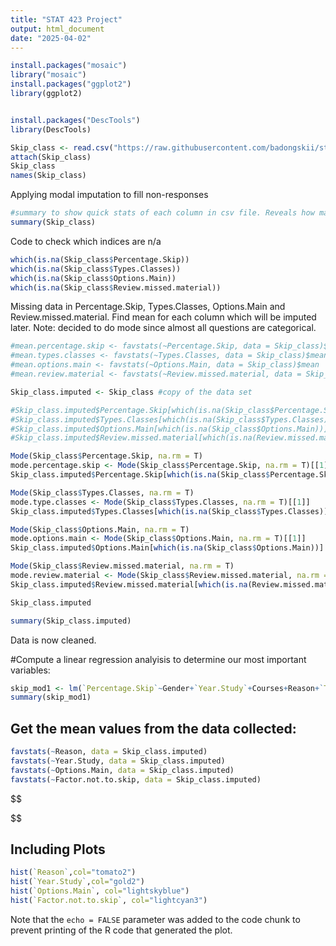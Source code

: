 ```yaml
---
title: "STAT 423 Project"
output: html_document
date: "2025-04-02"
---
```


```r
install.packages("mosaic")
library("mosaic")
install.packages("ggplot2")
library(ggplot2)


install.packages("DescTools")
library(DescTools)

Skip_class <- read.csv("https://raw.githubusercontent.com/badongskii/stat423_skipping_class_survey/refs/heads/main/skippingclass_cleaned.csv")
attach(Skip_class)
Skip_class
names(Skip_class)

```
Applying modal imputation to fill non-responses
```r
#summary to show quick stats of each column in csv file. Reveals how many non responses in each.
summary(Skip_class)

```
Code to check which indices are n/a
```r
which(is.na(Skip_class$Percentage.Skip))
which(is.na(Skip_class$Types.Classes))
which(is.na(Skip_class$Options.Main))
which(is.na(Skip_class$Review.missed.material))
```
Missing data in Percentage.Skip, Types.Classes, Options.Main and Review.missed.material.
Find mean for each column which will be imputed later.
Note: decided to do mode since almost all questions are categorical.
```r
#mean.percentage.skip <- favstats(~Percentage.Skip, data = Skip_class)$mean
#mean.types.classes <- favstats(~Types.Classes, data = Skip_class)$mean
#mean.options.main <- favstats(~Options.Main, data = Skip_class)$mean
#mean.review.material <- favstats(~Review.missed.material, data = Skip_class)$mean

Skip_class.imputed <- Skip_class #copy of the data set

#Skip_class.imputed$Percentage.Skip[which(is.na(Skip_class$Percentage.Skip))] <- mean.percentage.skip
#Skip_class.imputed$Types.Classes[which(is.na(Skip_class$Types.Classes))] <- mean.types.classes
#Skip_class.imputed$Options.Main[which(is.na(Skip_class$Options.Main))] <- mean.options.main
#Skip_class.imputed$Review.missed.material[which(is.na(Review.missed.material))] <- mean.review.material

Mode(Skip_class$Percentage.Skip, na.rm = T)
mode.percentage.skip <- Mode(Skip_class$Percentage.Skip, na.rm = T)[[1]]
Skip_class.imputed$Percentage.Skip[which(is.na(Skip_class$Percentage.Skip))] <- mode.percentage.skip

Mode(Skip_class$Types.Classes, na.rm = T)
mode.type.classes <- Mode(Skip_class$Types.Classes, na.rm = T)[[1]]
Skip_class.imputed$Types.Classes[which(is.na(Skip_class$Types.Classes))] <- mode.type.classes

Mode(Skip_class$Options.Main, na.rm = T)
mode.options.main <- Mode(Skip_class$Options.Main, na.rm = T)[[1]]
Skip_class.imputed$Options.Main[which(is.na(Skip_class$Options.Main))] <- mode.options.main

Mode(Skip_class$Review.missed.material, na.rm = T)
mode.review.material <- Mode(Skip_class$Review.missed.material, na.rm = T)[[1]]
Skip_class.imputed$Review.missed.material[which(is.na(Review.missed.material))] <- mode.review.material

Skip_class.imputed
```


```r
summary(Skip_class.imputed)
```
Data is now cleaned.


#Compute a linear regression analyisis to determine our most important variables:
```r
skip_mod1 <- lm(`Percentage.Skip`~Gender+`Year.Study`+Courses+Reason+`Types.Classes`+`Options.Main`+`Review.missed.material`+`Grades.affected`+`Transport`+`Factor.not.to.skip`, data = Skip_class.imputed)
summary(skip_mod1)

```


## Get the mean values from the data collected:


```r
favstats(~Reason, data = Skip_class.imputed)
favstats(~Year.Study, data = Skip_class.imputed)
favstats(~Options.Main, data = Skip_class.imputed)
favstats(~Factor.not.to.skip, data = Skip_class.imputed)


```
$$
\begin{array}{lccc}
                           &  Mean   &  Sd    &  n       \\[0.5ex]
\hline
\text{Reason}    &   4.67     &   2.98      & 40                     \\[0.5ex]
\text{Year of Study}          &   2.5      &   1.13       &  40    &       \\[0.5ex]
\text{Options or Main Classes} &  1.27  & 0.452    & 40     \\[0.5ex]  
\text{Factor to not Skip Class}   &  2.7 & 1.02 & 40     \\[0.5ex]

\hline 
\end{array}
$$

## Including Plots


```r
hist(`Reason`,col="tomato2")
hist(`Year.Study`,col="gold2")
hist(`Options.Main`, col="lightskyblue")
hist(`Factor.not.to.skip`, col="lightcyan3")
```

Note that the `echo = FALSE` parameter was added to the code chunk to prevent printing of the R code that generated the plot.
